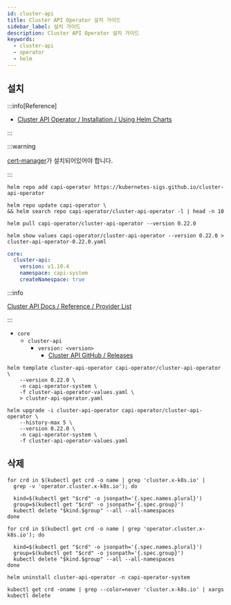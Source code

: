 ```yaml
---
id: cluster-api
title: Cluster API Operator 설치 가이드
sidebar_label: 설치 가이드
description: Cluster API Operator 설치 가이드
keywords:
  - cluster-api
  - operator
  - helm
---
```


## 설치

:::info[Reference]

- [Cluster API Operator / Installation / Using Helm Charts](https://cluster-api-operator.sigs.k8s.io/02_installation/04_helm-chart-installation)

:::

:::warning

[cert-manager](/docs/mlops/mlops/auth/cert-manager/cert-manager.mdx)가 설치되어있어야 합니다.

:::

```shell
helm repo add capi-operator https://kubernetes-sigs.github.io/cluster-api-operator
```

```shell
helm repo update capi-operator \
&& helm search repo capi-operator/cluster-api-operator -l | head -n 10
```

```shell
helm pull capi-operator/cluster-api-operator --version 0.22.0
```

```shell
helm show values capi-operator/cluster-api-operator --version 0.22.0 > cluster-api-operator-0.22.0.yaml
```

```yaml title="cluster-api-operator-values.yaml"
core:
  cluster-api:
    version: v1.10.4
    namespace: capi-system
    createNamespace: true
```

:::info

[Cluster API Docs / Reference / Provider List](https://cluster-api.sigs.k8s.io/reference/providers.html)

:::

- `core`
  - `cluster-api`
    - `version: <version>`
      - [Cluster API GitHub / Releases](https://github.com/kubernetes-sigs/cluster-api/releases)

```shell
helm template cluster-api-operator capi-operator/cluster-api-operator \
    --version 0.22.0 \
    -n capi-operator-system \
    -f cluster-api-operator-values.yaml \
    > cluster-api-operator.yaml
```

```shell
helm upgrade -i cluster-api-operator capi-operator/cluster-api-operator \
    --history-max 5 \
    --version 0.22.0 \
    -n capi-operator-system \
    -f cluster-api-operator-values.yaml
```

## 삭제

```shell
for crd in $(kubectl get crd -o name | grep 'cluster.x-k8s.io' |
  grep -v 'operator.cluster.x-k8s.io'); do

  kind=$(kubectl get "$crd" -o jsonpath='{.spec.names.plural}')
  group=$(kubectl get "$crd" -o jsonpath='{.spec.group}')
  kubectl delete "$kind.$group" --all --all-namespaces
done
```

```shell
for crd in $(kubectl get crd -o name | grep 'operator.cluster.x-k8s.io'); do

  kind=$(kubectl get "$crd" -o jsonpath='{.spec.names.plural}')
  group=$(kubectl get "$crd" -o jsonpath='{.spec.group}')
  kubectl delete "$kind.$group" --all --all-namespaces
done
```

```shell
helm uninstall cluster-api-operator -n capi-operator-system
```

```shell
kubectl get crd -oname | grep --color=never 'cluster.x-k8s.io' | xargs kubectl delete
```
